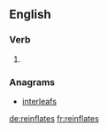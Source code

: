 ==English==

===Verb===
{{head|en|verb form}}

# {{en-third-person singular of|reinflate}}

===Anagrams===
* [[interleafs#English|interleafs]]

[[de:reinflates]]
[[fr:reinflates]]